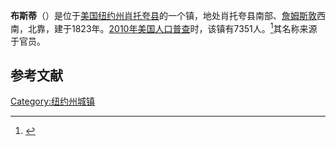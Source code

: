{{Infobox settlement
|official_name            = 布斯蒂
|settlement_type          = 镇
|nickname                 = 
|motto                    = "Progress Since 1823"

<!-- Images -->
|image_skyline            = 
|imagesize                = 
|image_caption            = 
|image_flag               = 
|image_seal               =

<!-- Maps -->
|pushpin_map              = New York
|pushpin_label            = 布斯蒂
|pushpin_label_position   = <!-- the position of the pushpin label: left, right, top, bottom, none -->
|pushpin_map_caption      =
|pushpin_mapsize          =
|image_map                = 
|mapsize                  = 
|map_caption              = 
|image_map1               = 
|mapsize1                 = 
|map_caption1             =

<!-- Location -->
|coordinates_region       = US-NY
|subdivision_type         = [[国家|国家]]
|subdivision_name         = [[美国|美国]]
|subdivision_type1        = [[美国行政区划|州]]
|subdivision_name1        = [[纽约州|纽约州]]
|subdivision_type2        = [[纽约州行政区划|县]]
|subdivision_name2        = [[肖托夸县_(纽约州)|肖托夸县]]
|government_footnotes     = 
|government_type          =
|established_title        = 
|established_date         =

<!-- Area -->
|unit_pref                = Imperial
|area_footnotes           = 
|area_magnitude           = 
|area_total_km2           = 123.90
|area_land_km2            = 123.87
|area_water_km2           = 0.04
|area_total_sq_mi         = 
|area_land_sq_mi          = 
|area_water_sq_mi         = 

<!-- Population -->
|population_as_of         = [[2010年美国人口普查|2010]]
|population_footnotes     = 
|population_total         = 7351
|population_density_km2   = 59.3
|population_density_sq_mi =

<!-- General information -->
|timezone                 = [[美国东部时间|EST]]
|utc_offset               = -5
|timezone_DST             = EDT
|utc_offset_DST           = -4
|elevation_footnotes      = 
|elevation_m              = 446
|elevation_ft             = 1463
|latd                     = 42 |latm = 4 |latNS = N
|longd                    = 79 |longm = 18 |longEW = W

<!-- Area/postal codes & others -->
|postal_code_type         = 
|postal_code              = 
|area_code                = 
|website                  = {{URL|www.townofbusti.com}}
|footnotes                = 
}}
'''布斯蒂'''（{{lang-en|Busti}}）是位于[[美国|美国]][[纽约州|纽约州]][[肖托夸县_(纽约州)|肖托夸县]]的一个镇，地处肖托夸县南部、[[詹姆斯敦_(纽约州)|詹姆斯敦]]西南，北靠{{le|肖托夸湖|Chautauqua Lake}}，建于1823年。[[2010年美国人口普查|2010年美国人口普查]]时，该镇有7351人。<ref name>{{cite web|url=http://factfinder2.census.gov|publisher=[[United_States_Census_Bureau|United States Census Bureau]]|title=American FactFinder|access-date=2021-09-26|archive-date=2013-09-11|archive-url=https://web.archive.org/web/20130911234518/http://factfinder2.census.gov/|dead-url=no}}</ref>其名称来源于{{le|荷兰土地公司|}}官员{{le|保罗·布斯蒂|Paolo Busti}}。

== 参考文献 ==
{{reflist}}

{{NY-stub}}
[[Category:纽约州城镇|Category:纽约州城镇]]